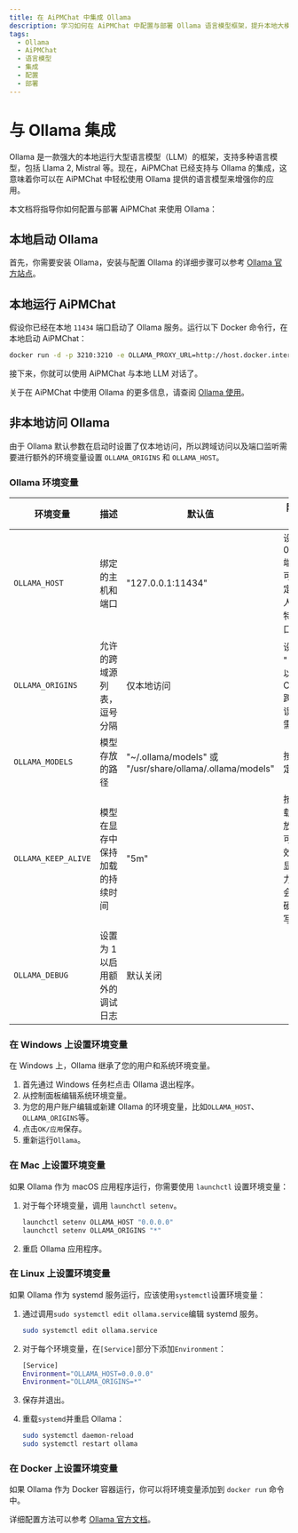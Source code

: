 ```yaml
---
title: 在 AiPMChat 中集成 Ollama
description: 学习如何在 AiPMChat 中配置与部署 Ollama 语言模型框架，提升本地大模型使用体验。
tags:
  - Ollama
  - AiPMChat
  - 语言模型
  - 集成
  - 配置
  - 部署
---
```


# 与 Ollama 集成

Ollama 是一款强大的本地运行大型语言模型（LLM）的框架，支持多种语言模型，包括 Llama 2, Mistral 等。现在，AiPMChat 已经支持与 Ollama 的集成，这意味着你可以在 AiPMChat 中轻松使用 Ollama 提供的语言模型来增强你的应用。

本文档将指导你如何配置与部署 AiPMChat 来使用 Ollama：

## 本地启动 Ollama

首先，你需要安装 Ollama，安装与配置 Ollama 的详细步骤可以参考 [Ollama 官方站点](https://ollama.com)。

## 本地运行 AiPMChat

假设你已经在本地 `11434` 端口启动了 Ollama 服务。运行以下 Docker 命令行，在本地启动 AiPMChat：

```bash
docker run -d -p 3210:3210 -e OLLAMA_PROXY_URL=http://host.docker.internal:11434 lobehub/lobe-chat
```

接下来，你就可以使用 AiPMChat 与本地 LLM 对话了。

关于在 AiPMChat 中使用 Ollama 的更多信息，请查阅 [Ollama 使用](/docs/usage/providers/ollama)。

## 非本地访问 Ollama

由于 Ollama 默认参数在启动时设置了仅本地访问，所以跨域访问以及端口监听需要进行额外的环境变量设置 `OLLAMA_ORIGINS` 和 `OLLAMA_HOST`。

### Ollama 环境变量

| 环境变量 | 描述 | 默认值 | 附加说明 |
| --- | --- | --- | --- |
| `OLLAMA_HOST` | 绑定的主机和端口 | "127.0.0.1:11434" | 设置 0.0.0.0:端口号 可以指定所有人访问特定端口 |
| `OLLAMA_ORIGINS` | 允许的跨域源列表，逗号分隔 | 仅本地访问 | 设置 "\*" 可以避免 CORS 跨域错误，按需设置 |
| `OLLAMA_MODELS` | 模型存放的路径 | "~/.ollama/models" 或 "/usr/share/ollama/.ollama/models" | 按需指定 |
| `OLLAMA_KEEP_ALIVE` | 模型在显存中保持加载的持续时间 | "5m" | 按需加载和释放显存可以有效降低显卡压力，但会增加硬盘读写 |
| `OLLAMA_DEBUG` | 设置为 1 以启用额外的调试日志 | 默认关闭 |  |

### 在 Windows 上设置环境变量

在 Windows 上，Ollama 继承了您的用户和系统环境变量。

1. 首先通过 Windows 任务栏点击 Ollama 退出程序。
2. 从控制面板编辑系统环境变量。
3. 为您的用户账户编辑或新建 Ollama 的环境变量，比如`OLLAMA_HOST`、`OLLAMA_ORIGINS`等。
4. 点击`OK/应用`保存。
5. 重新运行`Ollama`。

### 在 Mac 上设置环境变量

如果 Ollama 作为 macOS 应用程序运行，你需要使用 `launchctl` 设置环境变量：

1. 对于每个环境变量，调用 `launchctl setenv`。

   ```bash
   launchctl setenv OLLAMA_HOST "0.0.0.0"
   launchctl setenv OLLAMA_ORIGINS "*"
   ```

2. 重启 Ollama 应用程序。

### 在 Linux 上设置环境变量

如果 Ollama 作为 systemd 服务运行，应该使用`systemctl`设置环境变量：

1. 通过调用`sudo systemctl edit ollama.service`编辑 systemd 服务。

   ```bash
   sudo systemctl edit ollama.service
   ```

2. 对于每个环境变量，在`[Service]`部分下添加`Environment`：

   ```bash
   [Service]
   Environment="OLLAMA_HOST=0.0.0.0"
   Environment="OLLAMA_ORIGINS=*"
   ```

3. 保存并退出。
4. 重载`systemd`并重启 Ollama：

   ```bash
   sudo systemctl daemon-reload
   sudo systemctl restart ollama
   ```

### 在 Docker 上设置环境变量

如果 Ollama 作为 Docker 容器运行，你可以将环境变量添加到 `docker run` 命令中。

详细配置方法可以参考 [Ollama 官方文档](https://github.com/ollama/ollama/blob/main/docs/faq.md#how-do-i-configure-ollama-server)。
